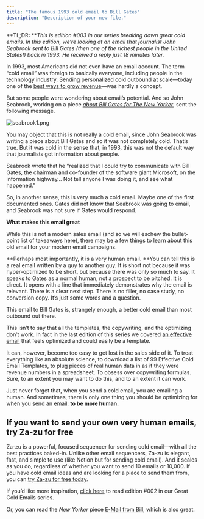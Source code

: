 ```yaml
---
title: "The famous 1993 cold email to Bill Gates"
description: "Description of your new file."
---
```


**TL;DR: **_This is edition #003 in our series breaking down great cold emails. In this edition, we’re looking at an email that journalist John Seabrook sent to Bill Gates (then one of the richest people in the United States\!) back in 1993. He received a reply just 18 minutes later._

In 1993, most Americans did not even have an email account. The term “cold email” was foreign to basically everyone, including people in the technology industry. Sending personalized cold outbound at scale—today one of the [<u>best ways to grow revenue</u>](https://www.za-zu.com/)—was hardly a concept.

But some people were wondering about email’s potential. And so John Seabrook, working on a piece [_<u><u>about Bill Gates for The New Yorker</u></u>_](https://www.newyorker.com/magazine/1994/01/10/e-mail-from-bill-gates), sent the following message.

![seabrook1.png](/images/seabrook1.png)

You may object that this is not really a cold email, since John Seabrook was writing a piece about Bill Gates and so it was not completely cold. That’s true. But it was cold in the sense that, in 1993, this was not the default way that journalists got information about people.

Seabrook wrote that he “realized that I could try to communicate with Bill Gates, the chairman and co-founder of the software giant Microsoft, on the information highway… Not tell anyone I was doing it, and see what happened.”

So, in another sense, this is very much a cold email. Maybe one of the first documented ones. Gates did not know that Seabrook was going to email, and Seabrook was not sure if Gates would respond.

**What makes this email great**

While this is not a modern sales email (and so we will eschew the bullet-point list of takeaways here), there may be a few things to learn about this old email for your modern email campaigns.

**Perhaps most importantly, it is a very human email. **You can tell this is a real email written by a guy to another guy. It is short not because it was hyper-optimized to be short, but because there was only so much to say. It speaks to Gates as a normal human, not a prospect to be pitched. It is direct. It opens with a line that immediately demonstrates why the email is relevant. There is a clear next step. There is no filler, no case study, no conversion copy. It’s just some words and a question.

This email to Bill Gates is, strangely enough, a better cold email than most outbound out there.

This isn’t to say that all the templates, the copywriting, and the optimizing don’t work. In fact in the last edition of this series we covered <u>an effective email</u> that feels optimized and could easily be a template. 

It can, however, become too easy to get lost in the sales side of it. To treat everything like an absolute science, to download a list of 99 Effective Cold Email Templates, to plug pieces of real human data in as if they were revenue numbers in a spreadsheet. To obsess over copywriting formulas. Sure, to an extent you may want to do this, and to an extent it can work.

Just never forget that, when you send a cold email, you are emailing a human. And sometimes, there is only one thing you should be optimizing for when you send an email: **to be more human.**

## If you want to send your own very human emails, try Za-zu for free

Za-zu is a powerful, focused sequencer for sending cold email—with all the best practices baked-in. Unlike other email sequencers, Za-zu is elegant, fast, and simple to use (like Notion but for sending cold email). And it scales as you do, regardless of whether you want to send 10 emails or 10,000. If you have cold email ideas and are looking for a place to send them from, you can [<u>try Za-zu for free today</u>](https://www.za-zu.com/). 

If you’d like more inspiration, [<u>click here</u>](https://za-zu.com/handbook/great-cold-emails-calacanis) to read edition #002 in our Great Cold Emails series.

Or, you can read the _New Yorker_ piece [<u>E-Mail from Bill</u>](https://www.newyorker.com/magazine/1994/01/10/e-mail-from-bill-gates), which is also great.
